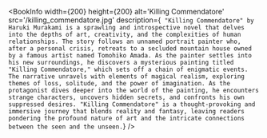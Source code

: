 
<BookInfo
  width={200}
  height={200}
  alt='Killing Commendatore'
  src='/killing_commendatore.jpg'
  description={`
"Killing Commendatore" by Haruki Murakami is a sprawling and introspective novel that delves into the depths of art, creativity, and the complexities of human relationships. The story follows an unnamed portrait painter who, after a personal crisis, retreats to a secluded mountain house owned by a famous artist named Tomohiko Amada. As the painter settles into his new surroundings, he discovers a mysterious painting titled "Killing Commendatore," which sets off a chain of enigmatic events. The narrative unravels with elements of magical realism, exploring themes of loss, solitude, and the power of imagination. As the protagonist dives deeper into the world of the painting, he encounters strange characters, uncovers hidden secrets, and confronts his own suppressed desires. "Killing Commendatore" is a thought-provoking and immersive journey that blends reality and fantasy, leaving readers pondering the profound nature of art and the intricate connections between the seen and the unseen.`}
/>
